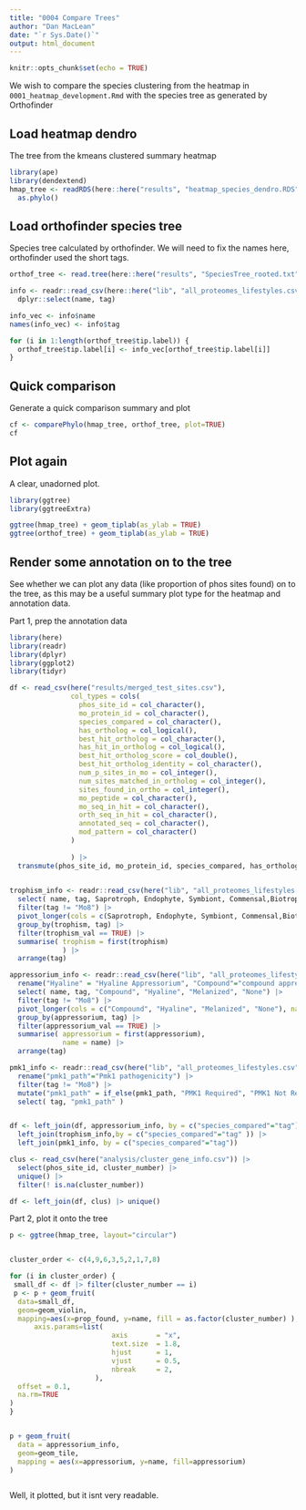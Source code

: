```yaml
---
title: "0004 Compare Trees"
author: "Dan MacLean"
date: "`r Sys.Date()`"
output: html_document
---
```


```r
knitr::opts_chunk$set(echo = TRUE)
```

We wish to compare the species clustering from the heatmap in `0001_heatmap_development.Rmd` with the species tree as generated by Orthofinder

## Load heatmap dendro

The tree from the kmeans clustered summary heatmap

```r
library(ape)
library(dendextend)
hmap_tree <- readRDS(here::here("results", "heatmap_species_dendro.RDS")) |> 
  as.phylo()
```

## Load orthofinder species tree

Species tree calculated by orthofinder. We will need to fix the names here, orthofinder used the short tags.

```r
orthof_tree <- read.tree(here::here("results", "SpeciesTree_rooted.txt"))

info <- readr::read_csv(here::here("lib", "all_proteomes_lifestyles.csv")) |> 
  dplyr::select(name, tag)

info_vec <- info$name
names(info_vec) <- info$tag

for (i in 1:length(orthof_tree$tip.label)) {
  orthof_tree$tip.label[i] <- info_vec[orthof_tree$tip.label[i]]
}

```


## Quick comparison

Generate a quick comparison summary and plot


```r
cf <- comparePhylo(hmap_tree, orthof_tree, plot=TRUE)
cf
```


## Plot again

A clear, unadorned plot.


```r
library(ggtree)
library(ggtreeExtra)

ggtree(hmap_tree) + geom_tiplab(as_ylab = TRUE)
ggtree(orthof_tree) + geom_tiplab(as_ylab = TRUE)
```


## Render some annotation on to the tree

See whether we can plot any data (like proportion of phos sites found) on to the tree, as this may be a useful summary plot type for the heatmap and annotation data.


Part 1, prep the annotation data

```r
library(here)
library(readr)
library(dplyr)
library(ggplot2)
library(tidyr)

df <- read_csv(here("results/merged_test_sites.csv"),
               col_types = cols(
                 phos_site_id = col_character(),
                 mo_protein_id = col_character(),
                 species_compared = col_character(),
                 has_ortholog = col_logical(),
                 best_hit_ortholog = col_character(),
                 has_hit_in_ortholog = col_logical(),
                 best_hit_ortholog_score = col_double(),
                 best_hit_ortholog_identity = col_character(),
                 num_p_sites_in_mo = col_integer(),
                 num_sites_matched_in_ortholog = col_integer(),
                 sites_found_in_ortho = col_integer(),
                 mo_peptide = col_character(),
                 mo_seq_in_hit = col_character(),
                 orth_seq_in_hit = col_character(),
                 annotated_seq = col_character(),
                 mod_pattern = col_character()
               )
                 
               ) |> 
  transmute(phos_site_id, mo_protein_id, species_compared, has_ortholog, best_hit_ortholog, num_p_sites_in_mo, num_sites_matched_in_ortholog, prop_found = 100 * num_sites_matched_in_ortholog / num_p_sites_in_mo)
  

trophism_info <- readr::read_csv(here("lib", "all_proteomes_lifestyles.csv"))  |> rename("Saprotroph"="Saprophyte") |> 
  select( name, tag, Saprotroph, Endophyte, Symbiont, Commensal,Biotroph, Hemibiotroph, Necrotroph) |> 
  filter(tag != "Mo8") |> 
  pivot_longer(cols = c(Saprotroph, Endophyte, Symbiont, Commensal,Biotroph, Hemibiotroph, Necrotroph),names_to = "trophism", values_to = "trophism_val") |> 
  group_by(trophism, tag) |> 
  filter(trophism_val == TRUE) |> 
  summarise( trophism = first(trophism)
             ) |> 
  arrange(tag)

appressorium_info <- readr::read_csv(here("lib", "all_proteomes_lifestyles.csv"))  |> 
  rename("Hyaline" = "Hyaline Appressorium", "Compound"="compound appressorium", "Melanized"="Melanized Appressorium","None"="No appressorium") |>
  select( name, tag, "Compound", "Hyaline", "Melanized", "None") |>
  filter(tag != "Mo8") |> 
  pivot_longer(cols = c("Compound", "Hyaline", "Melanized", "None"), names_to = "appressorium", values_to = "appressorium_val") |> 
  group_by(appressorium, tag) |> 
  filter(appressorium_val == TRUE) |> 
  summarise( appressorium = first(appressorium),
             name = name) |> 
  arrange(tag)

pmk1_info <- readr::read_csv(here("lib", "all_proteomes_lifestyles.csv"))  |> 
  rename("pmk1_path"="Pmk1 pathogenicity") |>
  filter(tag != "Mo8") |> 
  mutate("pmk1_path" = if_else(pmk1_path, "PMK1 Required", "PMK1 Not Required")) |> 
  select( tag, "pmk1_path" )


df <- left_join(df, appressorium_info, by = c("species_compared"="tag"))  |> 
  left_join(trophism_info,by = c("species_compared"="tag" )) |> 
  left_join(pmk1_info, by = c("species_compared"="tag")) 

clus <- read_csv(here("analysis/cluster_gene_info.csv")) |> 
  select(phos_site_id, cluster_number) |> 
  unique() |> 
  filter(! is.na(cluster_number))

df <- left_join(df, clus) |> unique()

```





Part 2, plot it onto the tree


```r
p <- ggtree(hmap_tree, layout="circular")


cluster_order <- c(4,9,6,3,5,2,1,7,8)

for (i in cluster_order) {
 small_df <- df |> filter(cluster_number == i)
 p <- p + geom_fruit(
  data=small_df,
  geom=geom_violin,
  mapping=aes(x=prop_found, y=name, fill = as.factor(cluster_number) ),
      axis.params=list(
                         axis       = "x",
                         text.size  = 1.8,
                         hjust      = 1,
                         vjust      = 0.5,
                         nbreak     = 2,
                     ),
  offset = 0.1,
  na.rm=TRUE
)
}    


p + geom_fruit(
  data = appressorium_info,
  geom=geom_tile,
  mapping = aes(x=appressorium, y=name, fill=appressorium)
) 



```

Well, it plotted, but it isnt very readable. 

